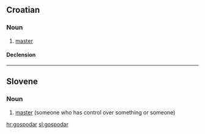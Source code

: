 ==Croatian==

===Noun===
{{hr-noun|g=m|gospodari}}

# [[master]]

====Declension====
{{hr-decl-noun
|gospodar|gospodari
|gospodara|gospodara
|gospodaru|gospodarima
|gospodara|gospodare
|gospodaru|gospodari
|gospodaru|gospodarima
|gospodarom|gospodarima
}}

----

==Slovene==

===Noun===
{{infl|sl|noun|g=m}}

# [[master]] (someone who has control over something or someone)

{{tbot entry|Slovene|master|2008|April|sl}}

[[hr:gospodar]]
[[sl:gospodar]]